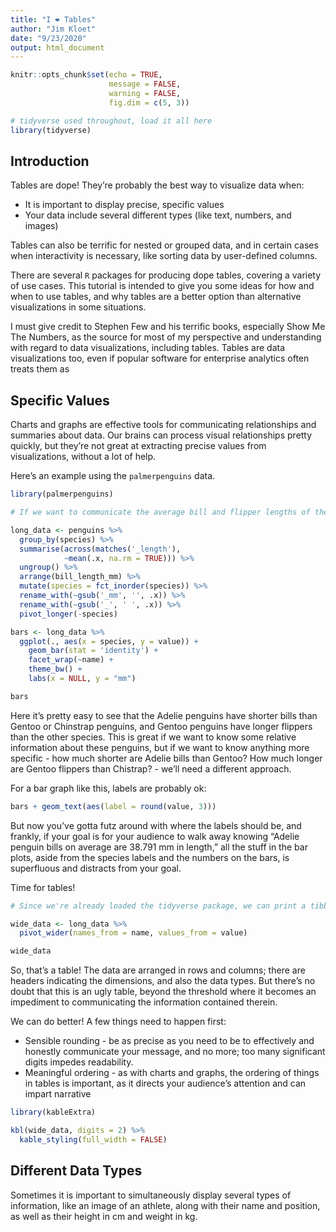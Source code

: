 ```yaml
---
title: "I ❤️ Tables"
author: "Jim Kloet"
date: "9/23/2020"
output: html_document
---
```


```r
knitr::opts_chunk$set(echo = TRUE,
                      message = FALSE,
                      warning = FALSE,
                      fig.dim = c(5, 3))

# tidyverse used throughout, load it all here
library(tidyverse)
```

## Introduction

Tables are dope! They're probably the best way to visualize data when:

* It is important to display precise, specific values
* Your data include several different types (like text, numbers, and images)

Tables can also be terrific for nested or grouped data, and in certain cases when interactivity is necessary, like sorting data by user-defined columns.

There are several `R` packages for producing dope tables, covering a variety of use cases. This tutorial is intended to give you some ideas for how and when to use tables, and why tables are a better option than alternative visualizations in some situations.

I must give credit to Stephen Few and his terrific books, especially Show Me The Numbers, as the source for most of my perspective and understanding with regard to data visualizations, including tables. Tables are data visualizations too, even if popular software for enterprise analytics often treats them as 

## Specific Values

Charts and graphs are effective tools for communicating relationships and summaries about data. Our brains can process visual relationships pretty quickly, but they're not great at extracting precise values from visualizations, without a lot of help.

Here's an example using the `palmerpenguins` data.

```r

library(palmerpenguins)

# If we want to communicate the average bill and flipper lengths of the different species of penguins, we can do that pretty easily with a number of visualizations. Here's a simple bar graph:

long_data <- penguins %>%
  group_by(species) %>%
  summarise(across(matches('_length'),
            ~mean(.x, na.rm = TRUE))) %>%
  ungroup() %>%
  arrange(bill_length_mm) %>%
  mutate(species = fct_inorder(species)) %>%
  rename_with(~gsub('_mm', '', .x)) %>%
  rename_with(~gsub('_', ' ', .x)) %>%
  pivot_longer(-species) 

bars <- long_data %>%
  ggplot(., aes(x = species, y = value)) +
    geom_bar(stat = 'identity') +
    facet_wrap(~name) +
    theme_bw() +
    labs(x = NULL, y = "mm")

bars
```

Here it's pretty easy to see that the Adelie penguins have shorter bills than Gentoo or Chinstrap penguins, and Gentoo penguins have longer flippers than the other species. This is great if we want to know some relative information about these penguins, but if we want to know anything more specific - how much shorter are Adelie bills than Gentoo? How much longer are Gentoo flippers than Chistrap? - we'll need a different approach.

For a bar graph like this, labels are probably ok:

```r

bars + geom_text(aes(label = round(value, 3)))

```

But now you've gotta futz around with where the labels should be, and frankly, if your goal is for your audience to walk away knowing "Adelie penguin bills on average are 38.791 mm in length," all the stuff in the bar plots, aside from the species labels and the numbers on the bars, is superfluous and distracts from your goal.

Time for tables!

```r

# Since we're already loaded the tidyverse package, we can print a tibble, but we'll want to widen our data first (which is how it's structured in the source)

wide_data <- long_data %>%
  pivot_wider(names_from = name, values_from = value)

wide_data

```

So, that's a table! The data are arranged in rows and columns; there are headers indicating the dimensions, and also the data types. But there's no doubt that this is an ugly table, beyond the threshold where it becomes an impediment to communicating the information contained therein.

We can do better! A few things need to happen first:

* Sensible rounding - be as precise as you need to be to effectively and honestly communicate your message, and no more; too many significant digits impedes readability.
* Meaningful ordering - as with charts and graphs, the ordering of things in tables is important, as it directs your audience's attention and can impart narrative

```r

library(kableExtra)

kbl(wide_data, digits = 2) %>%
  kable_styling(full_width = FALSE)

```



## Different Data Types

Sometimes it is important to simultaneously display several types of information, like an image of an athlete, along with their name and position, as well as their height in cm and weight in kg. 
